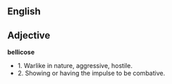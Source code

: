 ==English==

== Adjective ==

'''bellicose'''
*1. Warlike in nature, aggressive, hostile.
*2. Showing or having the impulse to be combative.